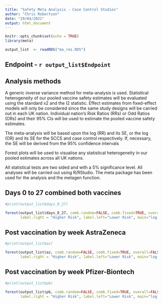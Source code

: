 ---
title: "Safety Meta Analysis - Case Control Studies"
author: "Chris Robertson"
date: "29/04/2021"
output: html_document
---

```{r setup, include=FALSE}
knitr::opts_chunk$set(echo = TRUE)
library(meta)

output_list  <- readRDS("ma_res.RDS")
```

## Endpoint - `r output_list$Endpoint`


## Analysis methods

A generic inverse variance method for meta-analysis is used. Statistical heterogeneity of our pooled vaccine safety estimates will be evaluated using the standard x2 and the I2 statistic. Effect estimates from fixed-effect models will only be considered since the same study designs will be carried out in each UK nation. Individual nation’s Risk Ratios (RRs) or Odd Ratios (ORs) and their 95% CIs will be used to estimate the pooled vaccine safety estimates.

The meta-analysis will be based upon the log (RR) and its SE, or the log (OR) and its SE for the SCCS and case control respectively. If, necessary, the SE will be derived from the 95% confidence intervals 

Forest plots will be used to visualise any statistical heterogeneity in our pooled estimates across all UK nations.

All statistical tests are two sided and with a 5% significance level. All analyses will be carried out using R/RStudio. The meta package has been used for the analysis and the metagen function.


## Days 0 to 27 combined both vaccines


```{r ma1, echo=FALSE}
#print(output_list$days_0_27)
```


```{r plot1, echo=FALSE}
forest(output_list$days_0_27, comb.random=FALSE, comb.fixed=TRUE, overall=FALSE, leftcols=c("studlab"), leftlabs=c("Country"), 
       label.right = "Higher Risk", label.left="Lower Risk", main="log(OR)")
```

## Post vaccination by week AstraZeneca


```{r ma2, echo=FALSE}
#print(output_list$az)
```


```{r plot2, echo=FALSE, fig.height=12}
forest(output_list$az, comb.random=FALSE, comb.fixed=TRUE, overall=FALSE, leftcols=c("studlab"), leftlabs=c("Country"), 
       label.right = "Higher Risk", label.left="Lower Risk", main="log(OR)")
```

## Post vaccination by week Pfizer-Biontech


```{r ma3, echo=FALSE}
#print(output_list$pb)
```


```{r plot3, echo=FALSE, fig.height=12}
forest(output_list$pb, comb.random=FALSE, comb.fixed=TRUE, overall=FALSE, leftcols=c("studlab"), leftlabs=c("Country"), 
       label.right = "Higher Risk", label.left="Lower Risk", main="log(OR)")
```
